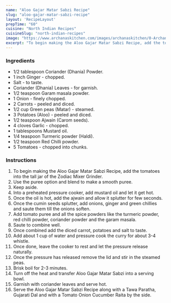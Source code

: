 ---
name: "Aloo Gajar Matar Sabzi Recipe"
slug: "aloo-gajar-matar-sabzi-recipe"
layout: 'RecipeLayout'
prepTime: "60"
cuisine: "North Indian Recipes"
cuisineSlug: "north-indian-recipes"
image: "https://www.archanaskitchen.com/images/archanaskitchen/0-Archanas-Kitchen-Recipes/2019/Aloo_Gajar_Matar_Sabzi_Video_Recipe_14_1600.jpg"
excerpt: "To begin making the Aloo Gajar Matar Sabzi Recipe, add the tomatoes into the tall jar of the Zodiac Mixer Grinder"
---

### Ingredients

- 1/2 tablespoon Coriander (Dhania) Powder.
- 1 inch Ginger - chopped.
- Salt - to taste.
- Coriander (Dhania) Leaves - for garnish.
- 1/2 teaspoon Garam masala powder.
- 1 Onion - finely chopped.
- 2 Carrots - peeled and diced.
- 1/2 cup Green peas (Matar) - steamed.
- 3 Potatoes (Aloo) - peeled and diced.
- 1/2 teaspoon Ajwain (Carom seeds).
- 4 cloves Garlic - chopped.
- 1 tablespoons Mustard oil.
- 1/4 teaspoon Turmeric powder (Haldi).
- 1/2 teaspoon Red Chilli powder.
- 5 Tomatoes - chopped into chunks.

### Instructions

1. To begin making the Aloo Gajar Matar Sabzi Recipe, add the tomatoes into the tall jar of the Zodiac Mixer Grinder.
1. Use the puree option and blend to make a smooth puree.
1. Keep aside.
1. Into a preheated pressure cooker, add mustard oil and let it get hot.
1. Once the oil is hot, add the ajwain and allow it splutter for few seconds.
1. Once the cumin seeds splutter, add onions, ginger and green chillies and saute them till the onions soften.
1. Add tomato puree and all the spice powders like the turmeric powder, red chilli powder, coriander powder and the garam masala.
1. Saute to combine well.
1. Once combined add the diced carrot, potatoes and salt to taste.
1. Add about 1 cup of water and pressure cook the curry for about 3-4 whistle.
1. Once done, leave the cooker to rest and let the pressure release naturally.
1. Once the pressure has released remove the lid and stir in the steamed peas.
1. Brisk boil for 2-3 minutes.
1. Turn off the heat and transfer Aloo Gajar Matar Sabzi into a serving bowl.
1. Garnish with coriander leaves and serve hot.
1. Serve the Aloo Gajar Matar Sabzi Recipe along with a Tawa Paratha, Gujarati Dal and with a Tomato Onion Cucumber Raita by the side.
